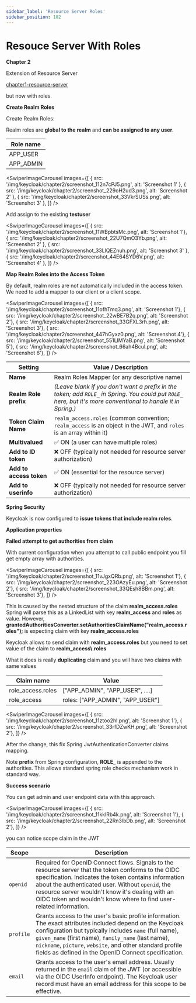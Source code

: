 ```yaml
---
sidebar_label: 'Resource Server Roles'
sidebar_position: 102
---
```



# Resouce Server With Roles

**Chapter 2**

Extension of Resource Server

[chapter1-resource-server](chapter1-resource-server)

but now with roles.

**Create Realm Roles**

Create Realm Roles:

Realm roles are **global to the realm** and **can be assigned to any user**.

| Role name   |
| -------- |
| APP_USER   |
| APP_ADMIN  |

<SwiperImageCarousel
  images={[
    { src: '/img/keycloak/chapter2/screenshot_112n7cPJ5.png', alt: 'Screenshot 1' },
    { src: '/img/keycloak/chapter2/screenshot_229oH2ud3.png', alt: 'Screenshot 2' },
    { src: '/img/keycloak/chapter2/screenshot_33VkrSUSs.png', alt: 'Screenshot 3' },
  ]} />

Add assign to the existing **testuser**

<SwiperImageCarousel
  images={[
    { src: '/img/keycloak/chapter2/screenshot_11WBpbtsMc.png', alt: 'Screenshot 1'},
    { src: '/img/keycloak/chapter2/screenshot_22U7QmO3Yb.png', alt: 'Screenshot 2' },
    { src: '/img/keycloak/chapter2/screenshot_33LlQEZnuh.png', alt: 'Screenshot 3' },
    { src: '/img/keycloak/chapter2/screenshot_44E64SYD6V.png', alt: 'Screenshot 4' },
  ]} />

**Map Realm Roles into the Access Token**

By default, realm roles are not automatically included in the access token. We need to add a mapper to our client or a client scope.

<SwiperImageCarousel
  images={[
    { src: '/img/keycloak/chapter2/screenshot_11ofhTmq3.png', alt: 'Screenshot 1'},
    { src: '/img/keycloak/chapter2/screenshot_22wBE7B2q.png', alt: 'Screenshot 2'},
    { src: '/img/keycloak/chapter2/screenshot_33GFXL3rh.png', alt: 'Screenshot 3'},
    { src: '/img/keycloak/chapter2/screenshot_447hGyxz0.png', alt: 'Screenshot 4'},
    { src: '/img/keycloak/chapter2/screenshot_551LlMYaB.png', alt: 'Screenshot 5'},
    { src: '/img/keycloak/chapter2/screenshot_66ah4Bcul.png', alt: 'Screenshot 6'},
  ]} />

| Setting                | Value / Description                                                                                                                                      |
|------------------------|-----------------------------------------------------------------------------------------------------------------------------------------------------------|
| **Name**               | Realm Roles Mapper (or any descriptive name)                                                                                                             |
| **Realm Role prefix**  | *(Leave blank if you don't want a prefix in the token; add `ROLE_` in Spring. You could put `ROLE_` here, but it's more conventional to handle it in Spring.)* |
| **Token Claim Name**   | `realm_access.roles` (common convention; `realm_access` is an object in the JWT, and `roles` is an array within it)                                      |
| **Multivalued**        | ✅ ON (a user can have multiple roles)                                                                                                                   |
| **Add to ID token**    | ❌ OFF (typically not needed for resource server authorization)                                                                                           |
| **Add to access token**| ✅ ON (essential for the resource server)                                                                                                                 |
| **Add to userinfo**    | ❌ OFF (typically not needed for resource server authorization)                                                                                           |

**Spring Security**

Keycloak is now configured to **issue tokens that include realm roles**.


<ShikiCodeBlock language="java" theme="catppuccin-frappe"
                source="https://raw.githubusercontent.com/stokilo/keycloack-docs/refs/heads/main/chapters/keycloak/chapter2-resource-server-roles/src/main/java/org/sstec/resourceserver/SecurityConfig.java" />



**Application properties**

<ShikiCodeBlock language="properties" theme="catppuccin-frappe"
                source="https://raw.githubusercontent.com/stokilo/keycloack-docs/refs/heads/main/chapters/keycloak/chapter2-resource-server-roles/src/main/resources/application.properties" />

**Failed attempt to get authorities from claim**

With current configuration when you attempt to call public endpoint you fill get empty array with authorities.

<SwiperImageCarousel
  images={[
    { src: '/img/keycloak/chapter2/screenshot_11vJgxQRb.png', alt: 'Screenshot 1'},
    { src: '/img/keycloak/chapter2/screenshot_223OAzyEu.png', alt: 'Screenshot 2'},
    { src: '/img/keycloak/chapter2/screenshot_33QEsh8BBm.png', alt: 'Screenshot 3'},
  ]} />

This is caused by the nested structure of the claim **realm_access.roles**
Spring will parse this as a LinkedList with key **realm_access** and **roles** as value.
However, **grantedAuthoritiesConverter.setAuthoritiesClaimName("realm_access.roles");** is expecting
claim with key **realm_access.roles**

Keycloak allows to send claim with **realm_access.roles** but you need to set value of the claim to **realm_access\\.roles**

What it does is really **duplicating** claim and you will have two claims with same values

| Claim name   | Value |
| -------- | -------- |
| role_access.roles  | ["APP_ADMIN", "APP_USER", ....] |
| role_access  | roles: ["APP_ADMIN", "APP_USER"] |

<SwiperImageCarousel
  images={[
    { src: '/img/keycloak/chapter2/screenshot_11ztoo2hl.png', alt: 'Screenshot 1'},
    { src: '/img/keycloak/chapter2/screenshot_33rfDZwKH.png', alt: 'Screenshot 2'},
  ]} />

After the change, this fix Spring JwtAuthenticationConverter claims mapping.

Note **prefix** from Spring configuration, **ROLE_** is appended to the authorities.
This allows standard spring role checks mechanism work in standard way.


**Success scenario**

You can get admin and user endpoint data with this approach.

<SwiperImageCarousel
  images={[
    { src: '/img/keycloak/chapter2/screenshot_11kklRb4k.png', alt: 'Screenshot 1'},
    { src: '/img/keycloak/chapter2/screenshot_22Rn3lbDb.png', alt: 'Screenshot 2'},
  ]} />

you can notice scope claim in the JWT

| Scope     | Description                                                                                                                                                                                                                                                                                                                                           |
|-----------|-------------------------------------------------------------------------------------------------------------------------------------------------------------------------------------------------------------------------------------------------------------------------------------------------------------------------------------------------------|
| `openid`  | Required for OpenID Connect flows. Signals to the resource server that the token conforms to the OIDC specification. Indicates the token contains information about the authenticated user. Without `openid`, the resource server wouldn't know it's dealing with an OIDC token and wouldn't know where to find user-related information. |
| `profile` | Grants access to the user's basic profile information. The exact attributes included depend on the Keycloak configuration but typically includes `name` (full name), `given_name` (first name), `family_name` (last name), `nickname`, `picture`, `website`, and other standard profile fields as defined in the OpenID Connect specification.    |
| `email`   | Grants access to the user's email address. Usually returned in the `email` claim of the JWT (or accessible via the OIDC UserInfo endpoint). The Keycloak user record must have an email address for this scope to be effective.                                                                                                                  |


